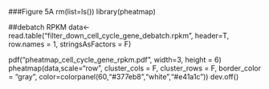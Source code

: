 ###Figure 5A
rm(list=ls())
library(pheatmap)

##debatch RPKM
data<-read.table("filter_down_cell_cycle_gene_debatch.rpkm", header=T, row.names = 1, stringsAsFactors = F)

pdf("pheatmap_cell_cycle_gene_rpkm.pdf", width=3, height = 6)
pheatmap(data,scale="row", cluster_cols = F, cluster_rows = F, border_color = "gray", color=colorpanel(60,"#377eb8","white","#e41a1c"))
dev.off()

